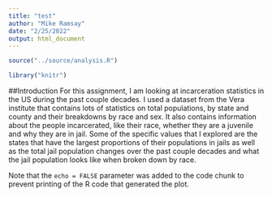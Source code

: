 ```yaml
---
title: "test"
author: "Mike Ramsay"
date: "2/25/2022"
output: html_document
---
```


```r
source("../source/analysis.R")

library("knitr")
```

##Introduction
For this assignment, I am looking at incarceration statistics in the US during the past couple decades. I used a dataset from the Vera institute that contains lots of statistics on total populations, by state and county and their breakdowns by race and sex. It also contains information about the people incarcerated, like their race, whether they are a juvenile and why they are in jail. Some of the specific values that I explored are the states that have the largest proportions of their populations in jails as well as the total jail population changes over the past couple decades and what the jail population looks like when broken down by race.


Note that the `echo = FALSE` parameter was added to the code chunk to prevent printing of the R code that generated the plot.

